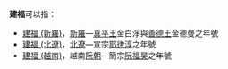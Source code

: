 '''建福'''可以指：
* [[建福_(新羅)|建福 (新羅)]]，[[新羅|新羅]]—[[新羅真平王|真平王]]金白淨與[[善德女王|善德王]]金德曼之年號
* [[建福_(北遼)|建福 (北遼)]]，[[北遼|北遼]]—宣宗[[耶律淳|耶律淳]]之年號
* [[建福_(越南)|建福 (越南)]]，越南[[阮朝|阮朝]]—簡宗[[建福帝|阮福昊]]之年號

{{Disambig|cat=年号消歧义}}